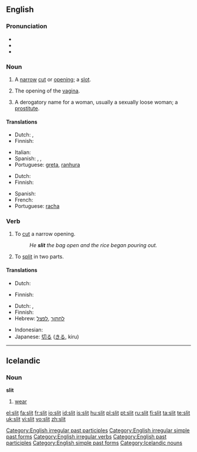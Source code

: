 ==English==
{{wikipedia}}

===Pronunciation===
* {{IPA|/'slɪt/}}
* {{audio|en-us-slit.ogg|Audio (US)}}
* {{rhymes|ɪt}}

===Noun===
{{en-noun}}

# A [[narrow]] [[cut]] or [[opening]]; a [[slot]].
# {{context|vulgar|slang}} The opening of the [[vagina]].
# {{context|vulgar|slang}} A derogatory name for a woman, usually a sexually loose woman; a [[prostitute]].

====Translations====
{{trans-top|narrow cut or opening; a slot}}
* Dutch: {{t+|nl|spleet|f}}, {{t|nl|gleuf|f}}
* Finnish: {{t-|fi|viilto}}
{{trans-mid}}
* Italian: {{t-|it|fessura|f}}
* Spanish: {{t-|es|ranura|f}}, {{t+|es|abertura|f}}, {{t|es|rendija|f}}
*Portuguese: [[greta]], [[ranhura]]
{{trans-bottom}}

{{trans-top|vulgar, slang: opening of the vagina}}
* Dutch: {{t+|nl|spleet|f}}
* Finnish: {{t+|fi|viiva}}
{{trans-mid}}
* Spanish: {{t+|es|raja}}
* French: {{t|fr|fente|f}}
*Portuguese: [[racha]]
{{trans-bottom}}

===Verb===
{{en-verb|slits|slitting|slit|'''[[slit]]''' or '''[[slitten]]'''}}

# To [[cut]] a narrow opening.
#: ''He '''slit''' the bag open and the rice began pouring out.''
# To [[split]] in two parts.

====Translations====
{{trans-top|cut a narrow opening}}
* Dutch: {{t|nl|opensnijden}}
{{trans-mid}}
* Finnish: {{t-|fi|viiltää}}
{{trans-bottom}}

{{trans-top|split into two parts}}
* Dutch: {{t+|nl|splijten}}, {{t|nl|opensnijden}}
* Finnish: {{t-|fi|kahtia|alt=leikata kahtia}}
* Hebrew: [[לחתוך]] ,[[לפצל]]
{{trans-mid}}
* Indonesian: {{t-|id|iris|alt=mengiris|xs=Indonesian}}
* Japanese: [[切る]] ([[きる]], kiru)
{{trans-bottom}}

[[Category:English irregular past participles]]
[[Category:English irregular simple past forms]]
[[Category:English irregular verbs]]
[[Category:English past participles]]
[[Category:English simple past forms]]

----

==Icelandic==

===Noun===
'''slit'''

# [[wear]]

[[Category:Icelandic nouns]]

[[el:slit]]
[[fa:slit]]
[[fr:slit]]
[[io:slit]]
[[id:slit]]
[[is:slit]]
[[hu:slit]]
[[pl:slit]]
[[pt:slit]]
[[ru:slit]]
[[fi:slit]]
[[ta:slit]]
[[te:slit]]
[[uk:slit]]
[[vi:slit]]
[[vo:slit]]
[[zh:slit]]
